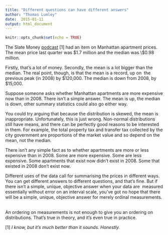 ```yaml
---
title: "Different questions can have different answers"
author: "Thomas Lumley"
date:  2015-01-11
output: html_document
---
```


```r
knitr::opts_chunk$set(echo = TRUE)
```
The Slate Money [podcast](http://www.slate.com/articles/podcasts/slate_money.html) [1] had an item on Manhattan apartment prices. The mean price last quarter was \$1.7 million and the median was \\$0.98 million. 

Firstly, that's a lot of money. Secondly, the mean is a lot bigger than the median. The real point, though, is that the mean is a record, up on  the previous peak (in 2008) by \$120,000. The median is down from 2008, by \$15,000.

Suppose someone asks whether Manhattan apartments are more expensive now than in 2008. There isn't a simple answer. The mean is up, the median is down, other summary statistics could also go either way. 

You could try arguing that because the distribution is skewed, the mean is inappropriate. Unfortunately, this is just wrong. Non-normal distributions still have means, and there can be perfectly good reasons to be interested in them. For example, the total property tax and transfer tax collected by the city government are proportions of the market value and so depend on the mean, not the median. 

There isn't any simple fact as to whether apartments are more or less expensive than in 2008. Some are more expensive. Some are less expensive. Some apartments that exist now didn't exist in 2008. Some that existed in 2008 don't exist now. 

Different uses of the data call for summarising the prices in different ways. You can get different answers to different questions, and that's fine. But if there isn't a simple, unique, objective answer when your data are  measured essentially without error on an interval scale, you've got no hope that there will be a simple, unique, objective answer for merely ordinal measurements.  

An ordering on measurements is not enough to give you an ordering on distributions. That's true in theory, and it's even true in practice. 

[1] *I know, but it's much better than it sounds. Honestly.*